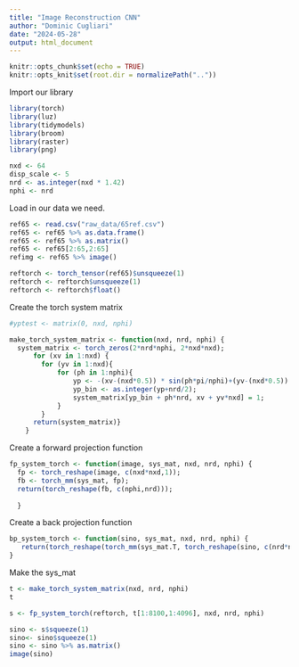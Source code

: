 ```yaml
---
title: "Image Reconstruction CNN"
author: "Dominic Cugliari"
date: "2024-05-28"
output: html_document
---
```


```r
knitr::opts_chunk$set(echo = TRUE)
knitr::opts_knit$set(root.dir = normalizePath(".."))
```


Import our library

```r
library(torch)
library(luz)
library(tidymodels)
library(broom)
library(raster)
library(png)
```

```r
nxd <- 64
disp_scale <- 5
nrd <- as.integer(nxd * 1.42)
nphi <- nrd
```


Load in our data we need.

```r
ref65 <- read.csv("raw_data/65ref.csv")
ref65 <- ref65 %>% as.data.frame()
ref65 <- ref65 %>% as.matrix()
ref65 <- ref65[2:65,2:65]
refimg <- ref65 %>% image()

```




```r
reftorch <- torch_tensor(ref65)$unsqueeze(1)
reftorch <- reftorch$unsqueeze(1)
reftorch <- reftorch$float()
```

Create the torch system matrix

```r
#yptest <- matrix(0, nxd, nphi)

make_torch_system_matrix <- function(nxd, nrd, nphi) {
  system_matrix <- torch_zeros(2*nrd*nphi, 2*nxd*nxd);
      for (xv in 1:nxd) { 
        for (yv in 1:nxd){
            for (ph in 1:nphi){
                yp <- -(xv-(nxd*0.5)) * sin(ph*pi/nphi)+(yv-(nxd*0.5)) * cos(ph*pi/nphi);
                yp_bin <- as.integer(yp+nrd/2);
                system_matrix[yp_bin + ph*nrd, xv + yv*nxd] = 1;
            }
        }
      return(system_matrix)}
    }
```

Create a forward projection function

```r
fp_system_torch <- function(image, sys_mat, nxd, nrd, nphi) {
  fp <- torch_reshape(image, c(nxd*nxd,1));
  fb <- torch_mm(sys_mat, fp);
  return(torch_reshape(fb, c(nphi,nrd)));
  
  }
```

Create a back projection function

```r
bp_system_torch <- function(sino, sys_mat, nxd, nrd, nphi) {
   return(torch_reshape(torch_mm(sys_mat.T, torch_reshape(sino, c(nrd*nphi,1))), c(nxd,nxd)))
}

```

Make the sys_mat

```r
t <- make_torch_system_matrix(nxd, nrd, nphi)
t
```

```r
s <- fp_system_torch(reftorch, t[1:8100,1:4096], nxd, nrd, nphi)

sino <- s$squeeze(1)
sino<- sino$squeeze(1)
sino <- sino %>% as.matrix()
image(sino)
```

